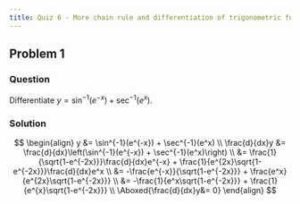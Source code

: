 ```yaml
---
title: Quiz 6 - More chain rule and differentiation of trigonometric functions
---
```


## Problem 1
### Question
Differentiate $y = \sin^{-1}(e^{-x}) + \sec^{-1}(e^x)$.

### Solution
$$
\begin{align}
y &= \sin^{-1}(e^{-x}) + \sec^{-1}(e^x) \\
\frac{d}{dx}y &= \frac{d}{dx}\left(\sin^{-1}(e^{-x}) + \sec^{-1}(e^x)\right) \\
&= \frac{1}{\sqrt{1-e^{-2x}}}\frac{d}{dx}e^{-x} + \frac{1}{e^{2x}\sqrt{1-e^{-2x}}}\frac{d}{dx}e^x \\
&= -\frac{e^{-x}}{\sqrt{1-e^{-2x}}} + \frac{e^x}{e^{2x}\sqrt{1-e^{-2x}}} \\
&= -\frac{1}{e^x\sqrt{1-e^{-2x}}} + \frac{1}{e^{x}\sqrt{1-e^{-2x}}} \\
\Aboxed{\frac{d}{dx}y&= 0}
\end{align}
$$

